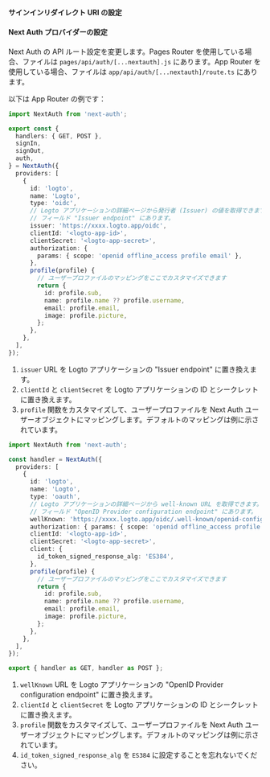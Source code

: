 

<SignInFlowSummary />

<AssumingUrl />

#### サインインリダイレクト URI の設定

<ConfigureRedirectUri
  figureSrc={redirectUriFigure}
  redirectUri="http://localhost:3000/api/auth/callback/logto"
/>

#### Next Auth プロバイダーの設定

<GetAppSecret />

Next Auth の API ルート設定を変更します。Pages Router を使用している場合、ファイルは `pages/api/auth/[...nextauth].js` にあります。App Router を使用している場合、ファイルは `app/api/auth/[...nextauth]/route.ts` にあります。

以下は App Router の例です：

<Tabs>

<TabItem value="v5" label="Next Auth v5">

```ts
import NextAuth from 'next-auth';

export const {
  handlers: { GET, POST },
  signIn,
  signOut,
  auth,
} = NextAuth({
  providers: [
    {
      id: 'logto',
      name: 'Logto',
      type: 'oidc',
      // Logto アプリケーションの詳細ページから発行者 (Issuer) の値を取得できます。
      // フィールド "Issuer endpoint" にあります。
      issuer: 'https://xxxx.logto.app/oidc',
      clientId: '<logto-app-id>',
      clientSecret: '<logto-app-secret>',
      authorization: {
        params: { scope: 'openid offline_access profile email' },
      },
      profile(profile) {
        // ユーザープロファイルのマッピングをここでカスタマイズできます
        return {
          id: profile.sub,
          name: profile.name ?? profile.username,
          email: profile.email,
          image: profile.picture,
        };
      },
    },
  ],
});
```

1. `issuer` URL を Logto アプリケーションの "Issuer endpoint" に置き換えます。
2. `clientId` と `clientSecret` を Logto アプリケーションの ID とシークレットに置き換えます。
3. `profile` 関数をカスタマイズして、ユーザープロファイルを Next Auth ユーザーオブジェクトにマッピングします。デフォルトのマッピングは例に示されています。

</TabItem>

<TabItem value="v4" label="Next Auth v4">

```ts
import NextAuth from 'next-auth';

const handler = NextAuth({
  providers: [
    {
      id: 'logto',
      name: 'Logto',
      type: 'oauth',
      // Logto アプリケーションの詳細ページから well-known URL を取得できます。
      // フィールド "OpenID Provider configuration endpoint" にあります。
      wellKnown: 'https://xxxx.logto.app/oidc/.well-known/openid-configuration',
      authorization: { params: { scope: 'openid offline_access profile email' } },
      clientId: '<logto-app-id>',
      clientSecret: '<logto-app-secret>',
      client: {
        id_token_signed_response_alg: 'ES384',
      },
      profile(profile) {
        // ユーザープロファイルのマッピングをここでカスタマイズできます
        return {
          id: profile.sub,
          name: profile.name ?? profile.username,
          email: profile.email,
          image: profile.picture,
        };
      },
    },
  ],
});

export { handler as GET, handler as POST };
```

1. `wellKnown` URL を Logto アプリケーションの "OpenID Provider configuration endpoint" に置き換えます。
2. `clientId` と `clientSecret` を Logto アプリケーションの ID とシークレットに置き換えます。
3. `profile` 関数をカスタマイズして、ユーザープロファイルを Next Auth ユーザーオブジェクトにマッピングします。デフォルトのマッピングは例に示されています。
4. `id_token_signed_response_alg` を `ES384` に設定することを忘れないでください。

</TabItem>

</Tabs>
